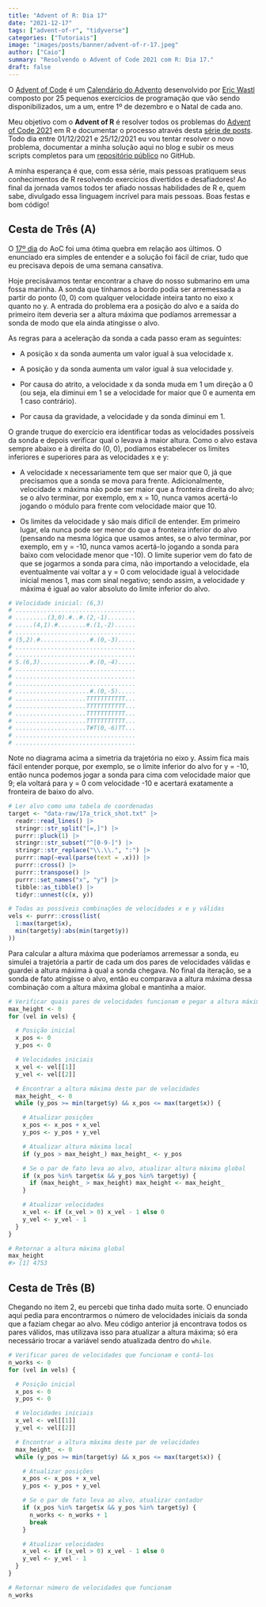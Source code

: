 ```yaml
---
title: "Advent of R: Dia 17"
date: "2021-12-17"
tags: ["advent-of-r", "tidyverse"]
categories: ["Tutoriais"]
image: "images/posts/banner/advent-of-r-17.jpeg"
author: ["Caio"]
summary: "Resolvendo o Advent of Code 2021 com R: Dia 17."
draft: false
---
```


O [Advent of Code](https://adventofcode.com) é um
[Calendário do Advento](https://pt.wikipedia.org/wiki/Calend%C3%A1rio_do_Advento)
desenvolvido por [Eric Wastl](https://github.com/topaz) composto por 25
pequenos exercícios de programação que vão sendo disponibilizados, um a um,
entre 1º de dezembro e o Natal de cada ano.

Meu objetivo com o **Advent of R** é resolver todos os problemas do
[Advent of Code 2021](https://adventofcode.com/2021) em R e documentar o
processo através desta
[série de posts](https://blog.curso-r.com/tags/advent-of-r/). Todo dia entre
01/12/2021 e 25/12/2021 eu vou tentar resolver o novo problema, documentar a
minha solução aqui no blog e subir os meus scripts completos para um
[repositório público](https://github.com/curso-r/advent-of-r) no GitHub.

A minha esperança é que, com essa série, mais pessoas pratiquem seus
conhecimentos de R resolvendo exercícios divertidos e desafiadores! Ao final
da jornada vamos todos ter afiado nossas habilidades de R e, quem sabe,
divulgado essa linguagem incrível para mais pessoas. Boas festas e bom código!

## Cesta de Três (A)

O [17º dia](https://adventofcode.com/2021/day/17) do AoC foi uma ótima quebra em
relação aos últimos. O enunciado era simples de entender e a solução foi fácil
de criar, tudo que eu precisava depois de uma semana cansativa.

Hoje precisávamos tentar encontrar a chave do nosso submarino em uma fossa
marinha. A sonda que tínhamos a bordo podia ser arremessada a partir do ponto
(0, 0) com qualquer velocidade inteira tanto no eixo x quanto no y. A entrada
do problema era a posição do alvo e a saída do primeiro item deveria ser a
altura máxima que podíamos arremessar a sonda de modo que ela ainda atingisse
o alvo.

As regras para a aceleração da sonda a cada passo eram as seguintes:

- A posição x da sonda aumenta um valor igual à sua velocidade x.

- A posição y da sonda aumenta um valor igual à sua velocidade y.

- Por causa do atrito, a velocidade x da sonda muda em 1 um direção a 0 (ou
seja, ela diminui em 1 se a velocidade for maior que 0 e aumenta em 1 caso
contrário).

- Por causa da gravidade, a velocidade y da sonda diminui em 1.

O grande truque do exercício era identificar todas as velocidades possíveis da
sonda e depois verificar qual o levava à maior altura. Como o alvo estava sempre
abaixo e à direita do (0, 0), podíamos estabelecer os limites inferiores e
superiores para as velocidades x e y:

- A velocidade x necessariamente tem que ser maior que 0, já que precisamos que
a sonda se mova para frente. Adicionalmente, velocidade x máxima não pode ser
maior que a fronteira direita do alvo; se o alvo terminar, por exemplo, em
x = 10, nunca vamos acertá-lo jogando o módulo para frente com velocidade maior
que 10.

- Os limites da velocidade y são mais difícil de entender. Em primeiro lugar,
ela nunca pode ser menor do que a fronteira inferior do alvo (pensando na mesma
lógica que usamos antes, se o alvo terminar, por exemplo, em y = -10, nunca
vamos acertá-lo jogando a sonda para baixo com velocidade menor que -10). O
limite superior vem do fato de que se jogarmos a sonda para cima, não importando
a velocidade, ela eventualmente vai voltar a y = 0 com velocidade igual à
velocidade inicial menos 1, mas com sinal negativo; sendo assim, a velocidade y
máxima é igual ao valor absoluto do limite inferior do alvo.

```r
# Velocidade inicial: (6,3)
# ..................................
# .........(3,0).#..#.(2,-1)........
# .....(4,1).#........#.(1,-2)......
# ..................................
# (5,2).#..............#.(0,-3).....
# ..................................
# ..................................
# S.(6,3)..............#.(0,-4).....
# ..................................
# ..................................
# ..................................
# .....................#.(0,-5).....
# ....................TTTTTTTTTTT...
# ....................TTTTTTTTTTT...
# ....................TTTTTTTTTTT...
# ....................TTTTTTTTTTT...
# ....................T#T(0,-6)TT...
# ..................................
# ..................................
```

Note no diagrama acima a simetria da trajetória no eixo y. Assim fica mais fácil
entender porque, por exemplo, se o limite inferior do alvo for y = -10, então
nunca podemos jogar a sonda para cima com velocidade maior que 9; ela voltará
para y = 0 com velocidade -10 e acertará exatamente a fronteira de baixo do
alvo.

```r
# Ler alvo como uma tabela de coordenadas
target <- "data-raw/17a_trick_shot.txt" |>
  readr::read_lines() |>
  stringr::str_split("[=,]") |>
  purrr::pluck(1) |>
  stringr::str_subset("^[0-9-]") |>
  stringr::str_replace("\\.\\.", ":") |>
  purrr::map(~eval(parse(text = .x))) |>
  purrr::cross() |>
  purrr::transpose() |>
  purrr::set_names("x", "y") |>
  tibble::as_tibble() |>
  tidyr::unnest(c(x, y))

# Todas as possíveis combinações de velocidades x e y válidas
vels <- purrr::cross(list(
  1:max(target$x),
  min(target$y):abs(min(target$y))
))
```

Para calcular a altura máxima que poderíamos arremessar a sonda, eu simulei a
trajetória a partir de cada um dos pares de velocidades válidas e guardei a
altura máxima à qual a sonda chegava. No final da iteração, se a sonda de fato
atingisse o alvo, então eu comparava a altura máxima dessa combinação com a
altura máxima global e mantinha a maior.

```r
# Verificar quais pares de velocidades funcionam e pegar a altura máxima
max_height <- 0
for (vel in vels) {

  # Posição inicial
  x_pos <- 0
  y_pos <- 0

  # Velocidades iniciais
  x_vel <- vel[[1]]
  y_vel <- vel[[2]]

  # Encontrar a altura máxima deste par de velocidades
  max_height_ <- 0
  while (y_pos >= min(target$y) && x_pos <= max(target$x)) {

    # Atualizar posições
    x_pos <- x_pos + x_vel
    y_pos <- y_pos + y_vel

    # Atualizar altura máxima local
    if (y_pos > max_height_) max_height_ <- y_pos

    # Se o par de fato leva ao alvo, atualizar altura máxima global
    if (x_pos %in% target$x && y_pos %in% target$y) {
      if (max_height_ > max_height) max_height <- max_height_
    }

    # Atualizar velocidades
    x_vel <- if (x_vel > 0) x_vel - 1 else 0
    y_vel <- y_vel - 1
  }
}

# Retornar a altura máxima global
max_height
#> [1] 4753
```

## Cesta de Três (B)

Chegando no item 2, eu percebi que tinha dado muita sorte. O enunciado aqui
pedia para encontrarmos o número de velocidades iniciais da sonda que a faziam
chegar ao alvo. Meu código anterior já encontrava todos os pares válidos, mas
utilizava isso para atualizar a altura máxima; só era necessário trocar a
variável sendo atualizada dentro do `while`.

```r
# Verificar pares de velocidades que funcionam e contá-los
n_works <- 0
for (vel in vels) {

  # Posição inicial
  x_pos <- 0
  y_pos <- 0

  # Velocidades iniciais
  x_vel <- vel[[1]]
  y_vel <- vel[[2]]

  # Encontrar a altura máxima deste par de velocidades
  max_height_ <- 0
  while (y_pos >= min(target$y) && x_pos <= max(target$x)) {

    # Atualizar posições
    x_pos <- x_pos + x_vel
    y_pos <- y_pos + y_vel

    # Se o par de fato leva ao alvo, atualizar contador
    if (x_pos %in% target$x && y_pos %in% target$y) {
      n_works <- n_works + 1
      break
    }

    # Atualizar velocidades
    x_vel <- if (x_vel > 0) x_vel - 1 else 0
    y_vel <- y_vel - 1
  }
}

# Retornar número de velocidades que funcionam
n_works
```
